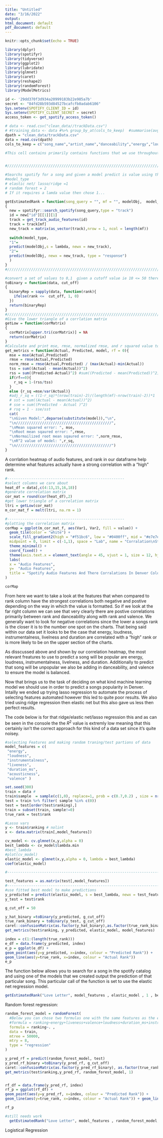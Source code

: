 ```yaml
---
title: "Untitled"
date: "3/16/2022"
output:
html_document: default
pdf_document: default
---
```


```r
knitr::opts_chunk$set(echo = TRUE)
```


```r
library(dplyr)
library(spotifyr)
library(tidyverse)
library(ggplot2)
library(lubridate)
library(glmnet)
library(caret)
library(reshape2)
library(randomForest)
library(ModelMetrics)
```

```r
id <- '29dd370f3d934a20999183b22e985a7b'
secret <- "84fd28b593d84527bcafcfb0adab6106"
Sys.setenv(SPOTIFY_CLIENT_ID = id)
Sys.setenv(SPOTIFY_CLIENT_SECRET = secret)
access_token <- get_spotify_access_token()
```

```r
# data <- read.csv("clean_data//trackData.csv")
# #training_data <- data #%>% group_by_at(cols_to_keep)  #summarise(avg_rank = mean(ranking), weeks_trending = n()) %>% mutate(avg_rank_per_week = avg_rank/weeks_trending)# training data
dpath = "clean_data/trackData.csv"
data = read.csv(dpath) 
cols_to_keep = c("song_name","artist_name","danceability","energy","loudness","speechiness","acousticness","instrumentalness","liveness","valence","tempo")

```

```r
#This cell contains primarily contains functions that we use throughout the anaylsis process:


#////////////////////////////////////////////////////////////////////////////////////////////////

#Searchs spotify for a song and given a model predict is value using that model
#model_type
# elastic net/ lasso/ridge =1
# random forest = 2
# If it requires a lamda value then chose 1...

getEstimatedRank = function(song_query = "", mf = "", modelObj,  model_type, lambda = 0)
{
  new = spotifyr::search_spotify(song_query,type = "track")
  id = new["id"][[1]][1]
  track = get_track_audio_features(id)
  track = track[mf]
  new_track = matrix(as_vector(track),nrow = 1, ncol = length(mf))
    
  switch(model_type,
  "1"= 
  predict(modelObj,s = lambda, newx = new_track),
  "2"=
  predict(modelObj, newx = new_track, type = "response")
  )
}
#////////////////////////////////////////////////////////////////////////////////////////////////

#convert a set of values to 0,1  given a cutoff value ie 10 <= 50 therefore return 1
toBinary = function(data, cut_off) 
{
  binaryRep = sapply(data, function(rank){
    ifelse(rank <=  cut_off, 1, 0)
  })
  return(binaryRep)
}
#////////////////////////////////////////////////////////////////////////////////////////////////
#Give the lower triangle of a corrlation matrix
getLow = function(corMatrix) 
{
  corMatrix[upper.tri(corMatrix)] = NA
  return(corMatrix)
}
#Calculate and print mse, rmse, normalized rmse, and r squared value to console 
get_metrics = function(Actual, Predicted, model, rf = 0){
  mse = mse(Actual,Predicted)
  rmse = rmse(Actual,Predicted)
  norm_rmse = rmse(Actual,Predicted) / (max(Actual)-min(Actual))
  tss = sum((Actual - mean(Actual))^2)
  rss = sum((Predicted-Actual)^2) #sum((Predicted - mean(Predicted))^2)
  if(rf==0){
    r_sq = 1-(rss/tss)
  }
  else {r_sq =mse/var(Actual)}
  #adj_r_sq = ((1-r_sq)*(nrow(train)-2)/(length(mf)-nrow(train)-2))*1
  # sst = sum((Actual - mean(Actual))^2)
  # sse = sum((Predicted - Actual )^2)
  # rsq = 1 - sse/sst
  cat(
  "\nGiven Model:",deparse(substitute(model)),"\n",
  "\n////////////////////////////////////////////",
  "\nMean squared error: ", mse,
  "\nRoot mean sqaured error: ",rmse,
  "\nNormailized root mean sqaured error: ",norm_rmse,
  "\nR^2 value of model: ",r_sq,
  "\n////////////////////////////////////////////")
}

```

A corrlation heatmap of audio features, and rank in our dataframe help determine what features actually have a strong correlation with a "high" rank.  

```r
#------------------------------------------------------
#select columns we care about
heat_df = data[,c(4:13,15,16,18)]
#generate correlation matrix
cor_mat = round(cor(heat_df),2)
#get lower triangle of a correlation matrix
ltri = getLow(cor_mat)
m_cor_mat_f = melt(ltri, na.rm = 1)

#------------------------------------------------------
#plotting the correlation matrix
corMap = ggplot(m_cor_mat_f, aes(Var1, Var2, fill = value)) +
  geom_tile(color = "white") +
  scale_fill_gradient2(high = "#f51bc6", low = "#0400ff", mid = "#e7e7e7", 
  midpoint = 0, limit = c(-1,1), space = "Lab", name = "Corralation\nStrength") +
  theme_minimal() +
  coord_fixed() + 
  theme(axis.text.x = element_text(angle = 45, vjust = 1, size = 12, hjust = 1))+
  labs(
  x = "Audio Features", 
  y=  "Audio Features", 
  title = "Spotify Audio Features And There Corralations In Denver Colorado"
)

corMap
```

From here we want to take a look at the features that when compared to rank column have the strongest  correlations both negative and postive depending on the way in which the value is formatted. So if we look at the far right column we can see that very clearly there are postive correlations primarily between rank and danceability along with rank and valence. We generally want to look for negative correlations since the lower a songs rank is the closer it is to the number one spot on the charts. That being said within our data set it looks to be the case that energy, loudness, instrumentalness, livelness and duration are correlated with a "high" rank or is more likely to be on the upper section of the charts.


As disscussed above and shown by our correlation heatmap, the most relevant freatures to use to predict a song will be popular are energy, loudness, instrumentalness, livelness, and duration. Additionally to predict that song will be unpopular we also be adding in danceability, and valence to ensure the model is balanced. 

Now that brings us to the task of deciding on what kind machine learning model we should use in order to predict a songs popularity in Denver. Intailly we ended up trying lasso regression to automate the process of selecting features automated however this led to quite poor results. We also tried using ridge regression then elastic net but this also gave us less then perfect results. 

The code below is for that ridge/elastic net/lasso regression this and as can be seen in the console the the $R^2$ value is extremly low meaning that this certainly isn't the correct approach for this kind of a data set since it's quite noisey. 

```r

#selecting Features and making random traning/test partions of data 
model_features = c(
 "energy",
 "loudness",
 "instrumentalness",
 "liveness",
 "duration_ms",
 "acousticness",
 "valence" )

set.seed(300)
train = data #
train$sample  = sample(c(1,0), replace=1, prob = c(0.7,0.2) , size = nrow(data)) # add sample column
test = train %>% filter( sample %in% c(0)) 
test = test[order(test$ranking),]
train = subset(train, sample!=0) 
true_rank = test$rank

```

```r
#Lasso vars
y <- train$ranking # nolint
x <- data.matrix(train[,model_features])

cv_model <- cv.glmnet(x,y,alpha = 0)
best_lambda <- cv_model$lambda.min
#best_lambda
#plot(cv_model)
elastic_model <- glmnet(x,y,alpha = 0, lambda = best_lambda)
coef(elastic_model)

#--------------------------------------------------------------------------------------------
```
```r
test_features = as.matrix(test[,model_features])
#--------------------------------------------------------------------------------------------
#use fitted best model to make predictions
y_predicted = predict(elastic_model, s = best_lambda, newx = test_features)
y_test = test$rank 

g_cut_off = 50

y_hat_binary =toBinary(y_predicted, g_cut_off)
true_rank_binary = toBinary(y_test, g_cut_off)
caret::confusionMatrix(as.factor(y_hat_binary),as.factor(true_rank_binary))
get_metrics(test$ranking, y_predicted, elastic_model, model_features)
```

```r
index = c(1:(length(true_rank)))
e_df = data.frame(y_predicted, index)
e_p = ggplot(e_df) + 
geom_point(aes(y=y_predicted, x=index, colour = "Predicted Rank")) +  
geom_line(aes(y=true_rank, x=index, colour = "Actual Rank"))
e_p
```

The function below allows you to search for a song in the spotify catalog and using one of the models that we created output the prediction of that particular song. This particular call of the function is set to use the elastic net regression model.

```r
getEstimatedRank("Love Letter", model_features , elastic_model , 1 , best_lambda)
```

Random forest regression:

```r
random_forest_model = randomForest(
  #Below you can chose two formulas one with the same features as the elastic net model and one with all the features in the data set.
  #formula = ranking~energy+liveness+valence+loudness+duration_ms+instrumentalness+acousticness,
  formula = ranking~. ,
  data = train,
  mtree = 50000,
  mtry = 8,
  type = "regression"
)

y_pred_rf = predict(random_forest_model, test)
y_pred_rf_binary =toBinary(y_pred_rf, g_cut_off)
caret::confusionMatrix(as.factor(y_pred_rf_binary), as.factor(true_rank_binary))
get_metrics(test$ranking,y_pred_rf, random_forest_model, 1)



```

```r

rf_df = data.frame(y_pred_rf, index)
rf_p = ggplot(rf_df) + 
geom_point(aes(y=y_pred_rf, x=index, colour = "Predicted Rank")) +  
geom_line(aes(y=true_rank, x=index, colour = "Actual Rank")) + geom_line(aes(y=true_rank, x=index, colour = "Actual Rank"))

rf_p
```


```r
#still needs work
  getEstimatedRank("Love Letter", model_features , random_forest_model, 2)
```

Logistical Regression 